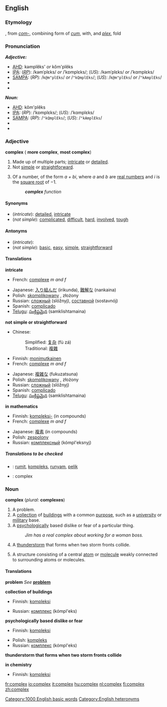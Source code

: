 {{wikipedia}}
==English==

===Etymology===
{{L.}}, from ''[[com-]]'', combining form of ''[[cum]]'', with, and ''[[plex]]'', fold

===Pronunciation===
'''''Adjective:'''''
*[[AHD]]: kəmplĕks' ''or'' kŏm'plĕks
*[[IPA]]: (''[[RP]]''): /kəmˈplɛks/ ''or'' /ˈkɒmplɛks/; (''US''): /kəmˈplɛks/ ''or'' /ˈkɑmplɛks/
*[[SAMPA]]: (''RP''): /<tt>k@m"plEks</tt>/ ''or'' /<tt>"kQmplEks</tt>/; (''US''): /<tt>k@m"plEks</tt>/ ''or'' /<tt>"kAmplEks</tt>/
*{{audio|en-us-complex-adj.ogg|Audio (US)}} 
*{{audio|en-uk-complex.ogg|Audio (UK)}}

'''''Noun:'''''
*[[AHD]]: kŏm'plĕks
*[[IPA]]: (''RP''): /ˈkɒmplɛks/; (''US''): /ˈkɑmplɛks/
*[[SAMPA]]: (''RP''): /<tt>"kQmplEks</tt>/; (''US''): /<tt>"kAmplEks</tt>/
*{{audio|en-us-complex-noun.ogg|Audio (US)}}
*{{audio|en-uk-complex.ogg|Audio (UK)}}

===Adjective===
'''complex''' ({{compar}} '''more complex''', {{superl}} '''most complex''')
# Made up of multiple parts; [[intricate]] or [[detailed]].
# Not [[simple]] or [[straightforward]].
# {{mathematics}} Of a number, of the form ''a + bi'', where ''a'' and ''b'' are [[real number]]s and ''i'' is the [[square root]] of &minus;1.
#:'''''complex''' function''
{{wikipediapar|complex number}}

====Synonyms====
*(''intricate''): [[detailed]], [[intricate]]
*(''not simple''): [[complicated]], [[difficult]], [[hard]], [[involved]], [[tough]]

====Antonyms====
*(''intricate''):
*(''not simple''): [[basic]], [[easy]], [[simple]], [[straightforward]]

====Translations====
'''intricate'''
{{top}}
*French: [[complexe]] ''m and f''
{{mid}}
*Japanese: [[入り組んだ]] (irikunda), [[難解な]] (nankaina)
*Polish: [[skomplikowany]] {{m}}, złożony {{m}}
*Russian: [[сложный]] (slóžnyj), [[составной]] (sostavnój)
* Spanish: [[complicado]]
*[[Telugu]]: [[సంక్లిష్టమైన]] (samklishtamaina)
{{bottom}}

'''not simple or straightforward'''
{{top}}

*Chinese:
*:Simplified: [[复杂]] (fù zá)
*:Traditional: [[複雜]]
*Finnish: [[monimutkainen]]
*French: [[complexe]] ''m and f''
{{mid}}
*Japanese: [[複雑な]] (fukuzatsuna)
*Polish: [[skomplikowany]] {{m}}, złożony {{m}}
*Russian: [[сложный]] (slóžnyj)
*Spanish: [[complicado]]
*[[Telugu]]: [[సంక్లిష్టమైన]] (samklishtamaina)
{{bottom}}

'''in mathematics'''
{{top}}
*Finnish: [[kompleksi-]] (in compounds)
*French: [[complexe]] ''m and f''
{{mid}}
*Japanese: [[複素]] (in compounds)
*Polish: [[zespolony]] {{m}}
*Russian: [[комплексный]] (kómpl'eksnyj)
{{bottom}}

=====Translations to be checked=====
<!--Remove this section once all of the translations below have been moved into the tables above.-->
{{checktrans}}

*{{ttbc|Indonesian}}: [[rumit]], [[kompleks]], [[runyam]], [[pelik]]
*{{ttbc|Latin}}: complex

===Noun===
'''complex''' (''plural:'' '''complexes''')
# A problem.
# A [[collection]] of [[building]]s with a common [[purpose]], such as a [[university]] or [[military]] base.
# A [[psychological]]ly based dislike or fear of a particular thing.
#:''Jim has a real complex about working for a woman boss.''
# A [[thunderstorm]] that forms when two storm fronts collide.
# {{chemistry}} A structure consisting of a central [[atom]] or [[molecule]] weakly connected to surrounding atoms or molecules.

====Translations====

'''problem'''
''See'' '''[[problem]]'''

'''collection of buildings'''
{{top}}
*Finnish: [[kompleksi]]
{{mid}}
*Russian: [[комплекс]] (kómpl'eks) {{m}}
{{bottom}}

'''psychologically based dislike or fear'''
{{top}}
*Finnish: [[kompleksi]]
{{mid}}
*Polish: [[kompleks]]
*Russian: [[комплекс]] (kómpl'eks) {{m}}
{{bottom}}

'''thunderstorm that forms when two storm fronts collide'''
{{top}}
{{mid}}
{{bottom}}

'''in chemistry'''
{{top}}
*Finnish: [[kompleksi]]
{{mid}}
{{bottom}}

[[Category:1000 English basic words]]
[[Category:English heteronyms]]

[[fr:complex]]
[[io:complex]]
[[it:complex]]
[[hu:complex]]
[[nl:complex]]
[[fi:complex]]
[[zh:complex]]